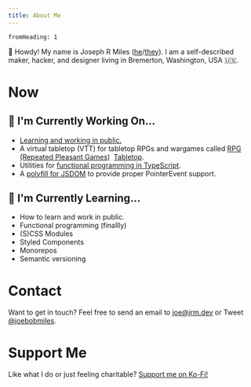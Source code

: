 ```yaml
---
title: About Me
---
```


```toc
fromHeading: 1
```

👋 Howdy! My name is Joseph R Miles
([he](https://pronoun.is/he)/[they](https://pronoun.is/they)). I am a
self-described maker, hacker, and designer living in Bremerton, Washington,
USA 🇺🇸.

# Now

## 🔨 I'm Currently Working On...

 - [Learning and working in public.](/posts/)
 - A virtual tabletop (VTT) for tabletop RPGs and wargames called [RPG (Repeated Pleasant Games)](https://rp.games)
   &nbsp;[Tabletop](https://github.com/repeated-pleasant-games/tabletop).
 - Utilities for [functional programming in TypeScript](https://github.com/functional-things).
 - A [polyfill for
   JSDOM](https://github.com/joebobmiles/pointer-events-polyfill) to provide
   proper PointerEvent support.

## 🌱 I'm Currently Learning...

 - How to learn and work in public.
 - Functional programming (finallly)
 - (S)CSS Modules
 - Styled Components
 - Monorepos
 - Semantic versioning

# Contact

Want to get in touch? Feel free to send an email to [joe@jrm.dev](mailto:joe@jrm.dev)
or Tweet [@joebobmiles](https://twitter.com/@joebobmiles).

# Support Me

Like what I do or just feeling charitable? [Support me on Ko-Fi!](https://ko-fi.com/joebobmiles)